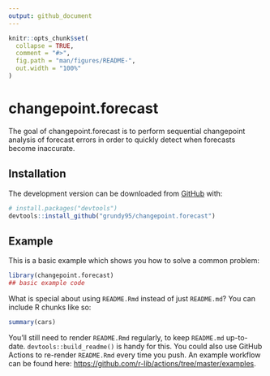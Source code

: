```yaml
---
output: github_document
---
```


<!-- README.md is generated from README.Rmd. Please edit that file -->

```r
knitr::opts_chunk$set(
  collapse = TRUE,
  comment = "#>",
  fig.path = "man/figures/README-",
  out.width = "100%"
)
```

# changepoint.forecast

<!-- badges: start -->
<!-- badges: end -->

The goal of changepoint.forecast is to perform sequential changepoint analysis of forecast errors in order to quickly detect when forecasts become inaccurate. 

## Installation

<!-- You can install the released version of changepoint.forecast from [CRAN](https://CRAN.R-project.org) with:

``` r
install.packages("changepoint.forecast")
```
-->
The development version can be downloaded from [GitHub](https://github.com/) with:

``` r
# install.packages("devtools")
devtools::install_github("grundy95/changepoint.forecast")
```
## Example

This is a basic example which shows you how to solve a common problem:

```r
library(changepoint.forecast)
## basic example code
```

What is special about using `README.Rmd` instead of just `README.md`? You can include R chunks like so:

```r
summary(cars)
```

You'll still need to render `README.Rmd` regularly, to keep `README.md` up-to-date. `devtools::build_readme()` is handy for this. You could also use GitHub Actions to re-render `README.Rmd` every time you push. An example workflow can be found here: <https://github.com/r-lib/actions/tree/master/examples>.


